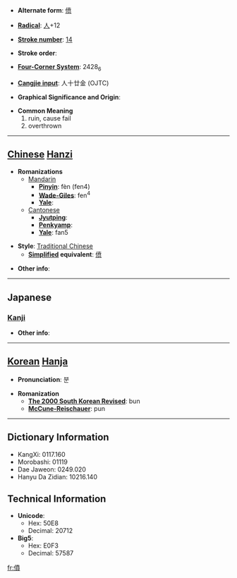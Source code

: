 * '''Alternate form''': [[偾]]

* '''[[Wiktionary:Chinese radical index| Radical]]''': [[Wiktionary:Chinese radical index 人|人]]+12

* '''[[Wiktionary:Chinese total strokes index|Stroke number]]''': [[Wiktionary:Chinese total strokes index 14|14]]

* '''Stroke order''': 

* '''[[Wiktionary:Chinese four corner index|Four-Corner System]]''': 2428<sub>6</sub>

* '''[[Wiktionary:Chinese Cangjie index|Cangjie input]]''': 人十廿金 (OJTC)

* '''Graphical Significance and Origin''': 

* '''Common Meaning'''
*#ruin, cause fail
*# overthrown


----

== [[Chinese]] [[Hanzi]] ==

* '''Romanizations'''
** [[Mandarin]]
*** '''[[Pinyin]]''': fèn (fen4)
*** '''[[Wade-Giles]]''': fen<sup>4</sup>
*** '''[[Yale]]''': 
**[[Cantonese]]
***'''[[Jyutping]]''':
***'''[[Penkyamp]]''': 
***'''[[Yale]]''': fan5

* '''Style''': [[Traditional Chinese]] 
** '''[[Simplified Chinese|Simplified]] equivalent''': [[偾]]

* '''Other info''': 

----

==Japanese==
===[[Kanji]]===
{{kanji|on readings=[[ふん]] (fun), [[ほん]] (hon)|kun readings=[[たおれる]] (taoreru), [[おちる]] (ochiru), [[やぶる]] (yaburu)}}

* '''Other info''':  

----

== [[Korean]] [[Hanja]] ==

* '''Pronunciation''': 분

* '''Romanization'''
** '''[[The 2000 South Korean Revised Romanization|The 2000 South Korean Revised]]''': bun
** '''[[McCune-Reischauer]]''': pun

----

== Dictionary Information ==

* KangXi: 0117.160
* Morobashi: 01119
* Dae Jaweon: 0249.020
* Hanyu Da Zidian: 10216.140

== Technical Information ==

* '''Unicode''':
** Hex: 50E8
** Decimal: 20712
* '''Big5''':
** Hex: E0F3
** Decimal: 57587

[[fr:僨]]